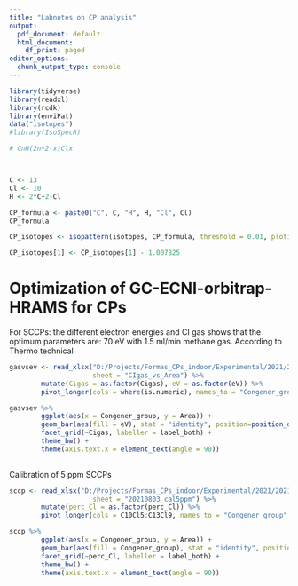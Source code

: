 ```yaml
---
title: "Labnotes on CP analysis"
output:
  pdf_document: default
  html_document:
    df_print: paged
editor_options:
  chunk_output_type: console
---
```



```r

library(tidyverse)
library(readxl)
library(rcdk)
library(enviPat)
data("isotopes")
#library(IsoSpecR)

```


```r

# CnH(2n+2-x)Clx



C <- 13
Cl <- 10
H <- 2*C+2-Cl

CP_formula <- paste0("C", C, "H", H, "Cl", Cl)
CP_formula

CP_isotopes <- isopattern(isotopes, CP_formula, threshold = 0.01, plotit = FALSE, charge = -1) %>% as.data.frame()

CP_isotopes[1] <- CP_isotopes[1] - 1.007825


```


# Optimization of GC-ECNI-orbitrap-HRAMS for CPs

For SCCPs: the different electron energies and CI gas shows that the optimum parameters are: 70 eV with 1.5 ml/min methane gas. According to Thermo technical 

```r

gasvsev <- read_xlsx("D:/Projects/Formas_CPs_indoor/Experimental/2021/20210802_ECNI_optimization_params.xlsx", 
                     sheet = "CIgas_vs_Area") %>%
        mutate(Cigas = as.factor(Cigas), eV = as.factor(eV)) %>%
        pivot_longer(cols = where(is.numeric), names_to = "Congener_group", values_to = "Area")

gasvsev %>%
        ggplot(aes(x = Congener_group, y = Area)) +
        geom_bar(aes(fill = eV), stat = "identity", position=position_dodge()) +
        facet_grid(~Cigas, labeller = label_both) +
        theme_bw() +
        theme(axis.text.x = element_text(angle = 90))
        


```


Calibration of 5 ppm SCCPs

```r

sccp <- read_xlsx("D:/Projects/Formas_CPs_indoor/Experimental/2021/20210802_ECNI_optimization_params.xlsx", 
                     sheet = "20210803_cal5ppm") %>%
        mutate(perc_Cl = as.factor(perc_Cl)) %>%
        pivot_longer(cols = C10Cl5:C13Cl9, names_to = "Congener_group", values_to = "Area")

sccp %>%
        ggplot(aes(x = Congener_group, y = Area)) +
        geom_bar(aes(fill = Congener_group), stat = "identity", position=position_dodge()) +
        facet_grid(~perc_Cl, labeller = label_both) +
        theme_bw() +
        theme(axis.text.x = element_text(angle = 90))
        


```






